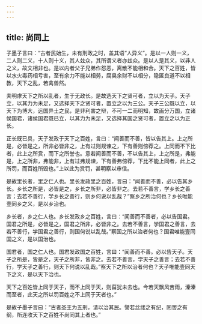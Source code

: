 ```yaml
---
---
---
```

title: 尚同上
---




子墨子言曰：“古者民始生，未有刑政之时，盖其语“人异义”。是以一人则一义，二人则二义，十人则十义，其人兹众，其所谓义者亦兹众。是以人是其义，以非人之义，故文相非也。是以内者父子兄弟作怨恶，离散不能相和合。天下之百姓，皆以水火毒药相亏害，至有余力不能以相劳，腐臭余财不以相分，隐匿良道不以相教，天下之乱，若禽兽然。

夫明虖天下之所以乱者，生于无政长。是故选天下之贤可者，立以为天子。天子立，以其力为未足，又选择天下之贤可者，置立之以为三公。天子三公既以立，以天下为博大，远国异土之民，是非利害之辩，不可一二而明知，故画分万国，立诸侯国君，诸侯国君既已立，以其力为未足，又选择其国之贤可者，置立之以为正长。

正长既已具，天子发政于天下之百姓，言曰：“闻善而不善，皆以告其上。上之所是，必皆是之，所非必皆非之，上有过则规谏之，下有善则傍荐之。上同而不下比者，此上之所赏，而下之所誉也。意若闻善而不善，不以告其上，上之所是，弗能是，上之所非，弗能非，上有过弗规谏，下有善弗傍荐，下比不能上同者，此上之所罚，而百姓所毁也。”上以此为赏罚，甚明察以审信。

是故里长者，里之仁人也。里长发政里之百姓，言曰：“闻善而不善，必以告其乡长。乡长之所是，必皆是之，乡长之所非，必皆非之。去若不善言，学乡长之善言；去若不善行，学乡长之善行，则乡何说以乱哉？”察乡之所治何也？乡长唯能壹同乡之义，是以乡治也。

乡长者，乡之仁人也。乡长发政乡之百姓，言曰：“闻善而不善者，必以告国君。国君之所是，必皆是之，国君之所非，必皆非之。去若不善言，学国君之善言，去若不善行，学国君之善行，则国何说以乱哉。”察国之所以治者何也？国君唯能壹同国之义，是以国治也。

国君者，国之仁人也。国君发政国之百姓，言曰：“闻善而不善。必以告天子。天子之所是，皆是之，天子之所非，皆非之。去若不善言，学天子之善言；去若不善行，学天子之善行，则天下何说以乱哉。”察天下之所以治者何也？天子唯能壹同天下之义，是以天下治也。

天下之百姓皆上同于天子，而不上同于天，则菑犹未去也。今若天飘风苦雨，溱溱而至者，此天之所以罚百姓之不上同于天者也。”

是故子墨子言曰：“古者圣王为五刑，请以治其民。譬若丝缕之有纪，罔罟之有纲，所连收天下之百姓不尚同其上者也。”